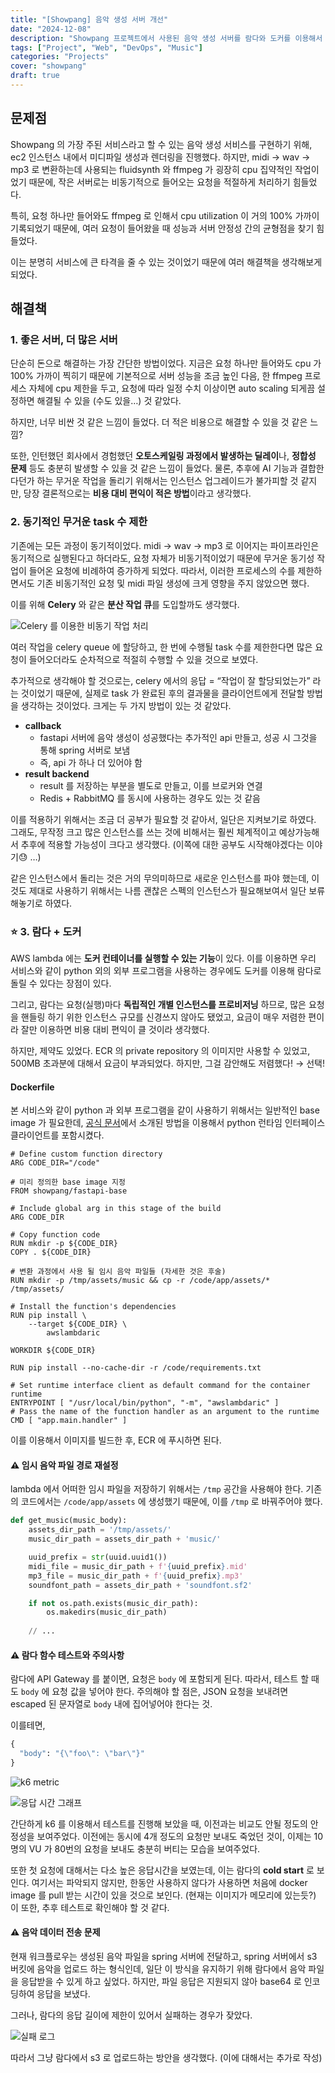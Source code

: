 ```yaml
---
title: "[Showpang] 음악 생성 서버 개선"
date: "2024-12-08"
description: "Showpang 프로젝트에서 사용된 음악 생성 서버를 람다와 도커를 이용해서 개선해보자"
tags: ["Project", "Web", "DevOps", "Music"]
categories: "Projects"
cover: "showpang"
draft: true
---
```


## 문제점

Showpang 의 가장 주된 서비스라고 할 수 있는 음악 생성 서비스를 구현하기 위해, ec2 인스턴스 내에서 미디파일 생성과 렌더링을 진행했다. 하지만, midi → wav → mp3 로 변환하는데 사용되는 fluidsynth 와 ffmpeg 가 굉장히 cpu 집약적인 작업이었기 때문에, 작은 서버로는 비동기적으로 들어오는 요청을 적절하게 처리하기 힘들었다.

특히, 요청 하나만 들어와도 ffmpeg 로 인해서 cpu utilization 이 거의 100% 가까이 기록되었기 때문에, 여러 요청이 들어왔을 때 성능과 서버 안정성 간의 균형점을 찾기 힘들었다.

이는 분명히 서비스에 큰 타격을 줄 수 있는 것이었기 때문에 여러 해결책을 생각해보게 되었다.

## 해결책

### 1. 좋은 서버, 더 많은 서버

단순히 돈으로 해결하는 가장 간단한 방법이었다. 지금은 요청 하나만 들어와도 cpu 가 100% 가까이 찍히기 때문에 기본적으로 서버 성능을 조금 높인 다음, 한 ffmpeg 프로세스 자체에 cpu 제한을 두고, 요청에 따라 일정 수치 이상이면 auto scaling 되게끔 설정하면 해결될 수 있을 (수도 있을…) 것 같았다.

하지만, 너무 비싼 것 같은 느낌이 들었다. 더 적은 비용으로 해결할 수 있을 것 같은 느낌?

또한, 인턴했던 회사에서 경험했던 **오토스케일링 과정에서 발생하는 딜레이**나, **정합성 문제** 등도 충분히 발생할 수 있을 것 같은 느낌이 들었다. 물론, 추후에 AI 기능과 결합한다던가 하는 무거운 작업을 돌리기 위해서는 인스턴스 업그레이드가 불가피할 것 같지만, 당장 결론적으로는 **비용 대비 편익이 적은 방법**이라고 생각했다.

### 2. 동기적인 무거운 task 수 제한

기존에는 모든 과정이 동기적이었다. midi → wav → mp3 로 이어지는 파이프라인은 동기적으로 실행된다고 하더라도, 요청 자체가 비동기적이었기 때문에 무거운 동기성 작업이 들어온 요청에 비례하여 증가하게 되었다. 따라서, 이러한 프로세스의 수를 제한하면서도 기존 비동기적인 요청 및 midi 파일 생성에 크게 영향을 주지 않았으면 했다.

이를 위해 **Celery** 와 같은 **분산 작업 큐**를 도입할까도 생각했다.

![Celery 를 이용한 비동기 작업 처리](celery-sample.png)

여러 작업을 celery queue 에 할당하고, 한 번에 수행될 task 수를 제한한다면 많은 요청이 들어오더라도 순차적으로 적절히 수행할 수 있을 것으로 보였다.

추가적으로 생각해야 할 것으로는, celery 에서의 응답 = “작업이 잘 할당되었는가” 라는 것이었기 때문에, 실제로 task 가 완료된 후의 결과물을 클라이언트에게 전달할 방법을 생각하는 것이었다. 크게는 두 가지 방법이 있는 것 같았다.

- **callback**
  - fastapi 서버에 음악 생성이 성공했다는 추가적인 api 만들고, 성공 시 그것을 통해 spring 서버로 보냄
  - 즉, api 가 하나 더 있어야 함
- **result backend**
  - result 를 저장하는 부분을 별도로 만들고, 이를 브로커와 연결
  - Redis + RabbitMQ 를 동시에 사용하는 경우도 있는 것 같음

이를 적용하기 위해서는 조금 더 공부가 필요할 것 같아서, 일단은 지켜보기로 하였다. 그래도, 무작정 크고 많은 인스턴스를 쓰는 것에 비해서는 훨씬 체계적이고 예상가능해서 추후에 적용할 가능성이 크다고 생각했다. (이쪽에 대한 공부도 시작해야겠다는 이야기😓 …)

같은 인스턴스에서 돌리는 것은 거의 무의미하므로 새로운 인스턴스를 파야 했는데, 이것도 제대로 사용하기 위해서는 나름 괜찮은 스펙의 인스턴스가 필요해보여서 일단 보류해놓기로 하였다.

### ⭐ 3. 람다 + 도커

AWS lambda 에는 **도커 컨테이너를 실행할 수 있는 기능**이 있다. 이를 이용하면 우리 서비스와 같이 python 외의 외부 프로그램을 사용하는 경우에도 도커를 이용해 람다로 돌릴 수 있다는 장점이 있다.

그리고, 람다는 요청(실행)마다 **독립적인 개별 인스턴스를 프로비저닝** 하므로, 많은 요청을 핸들링 하기 위한 인스턴스 규모를 신경쓰지 않아도 됐었고, 요금이 매우 저렴한 편이라 잘만 이용하면 비용 대비 편익이 클 것이라 생각했다.

하지만, 제약도 있었다. ECR 의 private repository 의 이미지만 사용할 수 있었고, 500MB 초과분에 대해서 요금이 부과되었다. 하지만, 그걸 감안해도 저렴했다! → 선택!

#### Dockerfile

본 서비스와 같이 python 과 외부 프로그램을 같이 사용하기 위해서는 일반적인 base image 가 필요한데, [공식 문서](https://docs.aws.amazon.com/ko_kr/lambda/latest/dg/python-image.html#python-image-clients)에서 소개된 방법을 이용해서 python 런타임 인터페이스 클라이언트를 포함시켰다.

```docker
# Define custom function directory
ARG CODE_DIR="/code"

# 미리 정의한 base image 지정
FROM showpang/fastapi-base

# Include global arg in this stage of the build
ARG CODE_DIR

# Copy function code
RUN mkdir -p ${CODE_DIR}
COPY . ${CODE_DIR}

# 변환 과정에서 사용 될 임시 음악 파일들 (자세한 것은 후술)
RUN mkdir -p /tmp/assets/music && cp -r /code/app/assets/* /tmp/assets/

# Install the function's dependencies
RUN pip install \
    --target ${CODE_DIR} \
        awslambdaric

WORKDIR ${CODE_DIR}

RUN pip install --no-cache-dir -r /code/requirements.txt

# Set runtime interface client as default command for the container runtime
ENTRYPOINT [ "/usr/local/bin/python", "-m", "awslambdaric" ]
# Pass the name of the function handler as an argument to the runtime
CMD [ "app.main.handler" ]
```

이를 이용해서 이미지를 빌드한 후, ECR 에 푸시하면 된다.

#### ⚠️ 임시 음악 파일 경로 재설정

lambda 에서 어떠한 임시 파일을 저장하기 위해서는 `/tmp` 공간을 사용해야 한다. 기존의 코드에서는 `/code/app/assets` 에 생성했기 때문에, 이를 `/tmp` 로 바꿔주어야 했다.

```python
def get_music(music_body):
    assets_dir_path = '/tmp/assets/'
    music_dir_path = assets_dir_path + 'music/'

    uuid_prefix = str(uuid.uuid1())
    midi_file = music_dir_path + f'{uuid_prefix}.mid'
    mp3_file = music_dir_path + f'{uuid_prefix}.mp3'
    soundfont_path = assets_dir_path + 'soundfont.sf2'

    if not os.path.exists(music_dir_path):
        os.makedirs(music_dir_path)
       
    // ...
```

#### ⚠️ 람다 함수 테스트와 주의사항

람다에 API Gateway 를 붙이면, 요청은 `body` 에 포함되게 된다. 따라서, 테스트 할 때도 `body` 에 요청 값을 넣어야 한다. 주의해야 할 점은, JSON 요청을 보내려면 escaped 된 문자열로 `body` 내에 집어넣어야 한다는 것.

이를테면,

```python
{
  "body": "{\"foo\": \"bar\"}"
}
```

![k6 metric](k6-metric.png)

![응답 시간 그래프](req-duration-graph.png)

간단하게 k6 를 이용해서 테스트를 진행해 보았을 때, 이전과는 비교도 안될 정도의 안정성을 보여주었다. 이전에는 동시에 4개 정도의 요청만 보내도 죽었던 것이, 이제는 10명의 VU 가 80번의 요청을 보내도 충분히 버티는 모습을 보여주었다.

또한 첫 요청에 대해서는 다소 높은 응답시간을 보였는데, 이는 람다의 **cold start** 로 보인다. 여기서는 파악되지 않지만, 한동안 사용하지 않다가 사용하면 처음에 docker image 를 pull 받는 시간이 있을 것으로 보인다. (현재는 이미지가 메모리에 있는듯?) 이 또한, 추후 테스트로 확인해야 할 것 같다.

#### ⚠️ 음악 데이터 전송 문제

현재 워크플로우는 생성된 음악 파일을 spring 서버에 전달하고, spring 서버에서 s3 버킷에 음악을 업로드 하는 형식인데, 일단 이 방식을 유지하기 위해 람다에서 음악 파일을 응답받을 수 있게 하고 싶었다. 하지만, 파일 응답은 지원되지 않아 base64 로 인코딩하여 응답을 보냈다.

그러나, 람다의 응답 길이에 제한이 있어서 실패하는 경우가 잦았다.

![실패 로그](req-length-failure.png)

따라서 그냥 람다에서 s3 로 업로드하는 방안을 생각했다. (이에 대해서는 추가로 작성)
